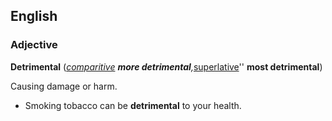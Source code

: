 == English ==

=== Adjective ===
'''Detrimental''' (''[[comparitive]] '''more detrimental''', ''[[superlative]]'' '''most detrimental''') 

Causing damage or harm.

*Smoking tobacco can be '''detrimental''' to your health.